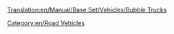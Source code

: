 [[Translation:en/Manual/Base Set/Vehicles/Bubble Trucks]]

{{en/RoadVehicle|name=MightyMover Bubble Truck
|img=MightyMover_Bubble.gif
|price=£4,797 ($9,594)
|speed=30 mph (48 km/h)
|annual=£422 ($844)
|designed=1935
|life=15
|capacity=17 bubbles
}}
{{en/RoadVehicle|name=Powernaught Bubble Truck
|img=Powernaught_bubble.gif
|price=£6,054 ($12,108)
|speed=55 mph (88 km/h)
|annual=£790 ($1,580)
|designed=1977
|life=15
|capacity=19 bubbles
}}
{{en/RoadVehicle|name=Wizzowow Bubble Truck
|img=Wizzowow_Bubble.gif
|price=£6,481 ($12,962)
|speed=70 mph (112 km/h)
|annual=£1,131 ($2,262)
|designed=2011
|life=15
|capacity=22 bubbles
}}
[[Category:en/Road Vehicles]]